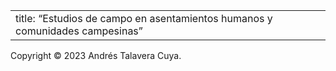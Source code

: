 
---
title: "Estudios de campo en asentamientos humanos y comunidades campesinas"
---

<footer>
  Copyright © 2023 Andrés Talavera Cuya. 
</footer>
